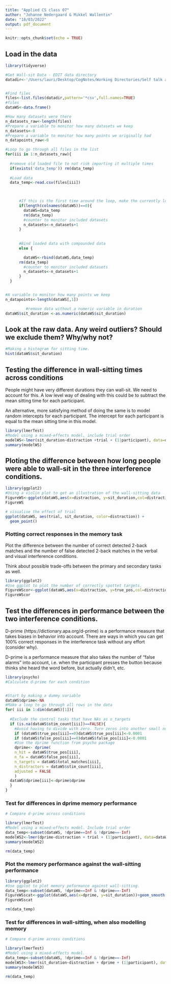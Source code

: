 ```yaml
---
title: "Applied CS class 07"
author: "Johanne Nedergaard & Mikkel Wallentin"
date: "18/03/2022"
output: pdf_document
---
```


```r
knitr::opts_chunk$set(echo = TRUE)
```

## Load in the data

```r
library(tidyverse)

#Get Wall-sit Data - EDIT data directory
datadir<-'/Users/lauri/Desktop/CogNotes/Working Directories/Self talk and motivation/data_wallsit'


#Find files
files<-list.files(datadir,pattern='*csv',full.names=TRUE)
#files
dataWS<-data.frame()

#How many datasets were there
n_datasets_raw<-length(files)
#Prepare a variable to monitor how many datasets we keep
n_datasets<-0
#Prepare a variable to monitor how many points we originally had
n_datapoints_raw<-0

#Loop to go through all files in the list
for(iii in 1:n_datasets_raw){
  
  #remove old loaded file to not risk importing it multiple times
  if(exists('data_temp')) rm(data_temp)
  
  #Load data
  data_temp<-read.csv(files[iii])

   

      #If this is the first time around the loop, make the currently loaded data into the actual data
      if(length(colnames(dataWS))==0){
        dataWS=data_temp
        rm(data_temp)
        #counter to monitor included datasets
        n_datasets<-n_datasets+1
      }
     
      
      #Bind loaded data with compounded data
      else {

        dataWS<-rbind(dataWS,data_temp)
      rm(data_temp)
        #counter to monitor included datasets
        n_datasets<-n_datasets+1
      }
  }


#A variable to monitor how many points we keep
n_datapoints<-length(dataWS[,1])

         #remove data without a numeric variable in duration
dataWS$sit_duration <-as.numeric(dataWS$sit_duration)
```

## Look at the raw data. Any weird outliers? Should we exclude them? Why/why not?


```r
#Making a histogram for sitting time.
hist(dataWS$sit_duration)
```

## Testing the difference in wall-sitting times across conditions

People might have very different durations they can wall-sit. We need to account for this. A low level way of dealing with this could be to subtract the mean sitting time for each participant.

An alternative, more satisfying method of doing the same is to model random intercepts for each participant. The intercept for each participant is equal to the mean sitting time in this model.

```r
library(lmerTest)
#Model using a mixed-effects model, include trial order
modelWS<-lmer(sit_duration~distraction +trial + (1|participant), data=dataWS)
summary(modelWS)
```


## Ploting the difference between how long people were able to wall-sit in the three interference conditions.

```r
library(ggplot2)
#Using a violin plot to get an illustration of the wall-sitting data
FigureWS<-ggplot(dataWS,aes(x=distraction, y=sit_duration,col=distraction))+geom_violin()+geom_point()
FigureWS
```

```r

# visualise the effect of trial
ggplot(dataWS, aes(trial, sit_duration, color=distraction)) +
  geom_point()

```

### Plotting correct responses in the memory task

Plot the difference between the number of correct detected 2-back matches and the number of false detected 2-back matches in the verbal and visual interference conditions. 

Think about possible trade-offs between the primary and secondary tasks as well.


```r
library(ggplot2)
#Use ggplot to plot the number of correctly spottet targets.
FigureWScor<-ggplot(dataWS,aes(x=distraction, y=true_pos,col=distraction))+geom_violin()+geom_point()
FigureWScor
```



## Test the differences in performance between the two interference conditions.

D-prime (https://dictionary.apa.org/d-prime) is a performance measure that takes biases in behavior into account. There are ways in which you can get 100% correct responses in the interference task without any effort (consider why).

D-prime is a performance measure that also takes the number of "false alarms" into account, i.e. when the participant presses the button because thinks she heard the word before, but actually didn't, etc.

```r
library(psycho)
#Calculate d-prime for each condition


#Start by making a dummy variable
dataWS$dprime<-NA
#Make a loop to go through all rows in the data
for( iii in 1:dim(dataWS)[1]){
  
  #Exclude the control tasks that have NAs as n_targets
  if (is.na(dataWS$stim_count[iii])==FALSE){
    #Avoid having to divide with zero. Turn zeros into another small number
    if (dataWS$true_pos[iii]==0)dataWS$true_pos[iii]<-0.0001
    if (dataWS$false_pos[iii]==0)dataWS$false_pos[iii]<-0.0001
    #Use the dprime function from psycho package
    dprime<- dprime(
    n_hit = dataWS$true_pos[iii],
    n_fa = dataWS$false_pos[iii],
    n_targets = dataWS$total_matches[iii],
    n_distractors = dataWS$stim_count[iii],
    adjusted = FALSE
    )
  dataWS$dprime[iii]<-dprime$dprime
  }
}


```

### Test for differences in dprime memory performance
```r
# Compare d-prime across conditions

library(lmerTest)
#Model using a mixed-effects model. Include trial order
data_temp<-subset(dataWS, !dprime==Inf & !dprime==-Inf)
modelWS2<-lmer(dprime~distraction + trial + (1|participant), data=dataWS)
summary(modelWS2)

rm(data_temp)
```

### Plot the memory performance against the wall-sitting performance

```r
library(ggplot2)
#Use ggplot to plot memory peformance against wall-sitting.
data_temp<-subset(dataWS, !dprime==Inf & !dprime==-Inf)
FigureWSscat<-ggplot(dataWS,aes(x=dprime, y=sit_duration))+geom_smooth()+geom_point(aes(col=distraction))
FigureWSscat

rm(data_temp)
```

### Test for differences in wall-sitting, when also modelling memory
```r
# Compare d-prime across conditions

library(lmerTest)
#Model using a mixed-effects model.
data_temp<-subset(dataWS, !dprime==Inf & !dprime==-Inf)
modelWS3<-lmer(sit_duration~distraction + dprime + (1|participant), data=data_temp)
summary(modelWS3)

rm(data_temp)
```

